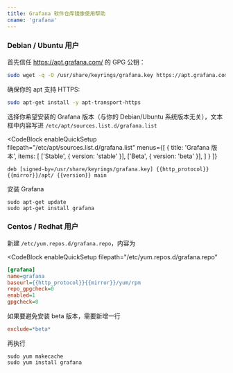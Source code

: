 ```yaml
---
title: Grafana 软件仓库镜像使用帮助
cname: 'grafana'
---
```

### Debian / Ubuntu 用户

首先信任 https://apt.grafana.com/ 的 GPG 公钥：

```bash
sudo wget -q -O /usr/share/keyrings/grafana.key https://apt.grafana.com/gpg.key
```

确保你的 apt 支持 HTTPS:

```bash
sudo apt-get install -y apt-transport-https
```

选择你希望安装的 Grafana 版本（与你的 Debian/Ubuntu 系统版本无关），文本框中内容写进 `/etc/apt/sources.list.d/grafana.list`

<CodeBlock
  enableQuickSetup
  filepath="/etc/apt/sources.list.d/grafana.list"
  menus={[
    {
      title: 'Grafana 版本',
      items: [
        ['Stable', { version: 'stable' }],
        ['Beta', { version: 'beta' }],
      ]
    }
  ]}
>

```properties
deb [signed-by=/usr/share/keyrings/grafana.key] {{http_protocol}}{{mirror}}/apt/ {{version}} main
```

</CodeBlock>


安装 Grafana

```
sudo apt-get update
sudo apt-get install grafana
```

### Centos / Redhat 用户

新建 `/etc/yum.repos.d/grafana.repo`，内容为

<CodeBlock
  enableQuickSetup
  filepath="/etc/yum.repos.d/grafana.repo"
>

```ini
[grafana]
name=grafana
baseurl={{http_protocol}}{{mirror}}/yum/rpm
repo_gpgcheck=0
enabled=1
gpgcheck=0
```

</CodeBlock>

如果要避免安装 beta 版本，需要新增一行

```ini
exclude=*beta*
```

再执行

```
sudo yum makecache
sudo yum install grafana
```
